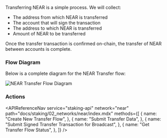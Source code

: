 
Transferring NEAR is a simple process. We will collect:

- The address from which NEAR is transferred
- The account that will sign the transaction
- The address to which NEAR is transferred
- Amount of NEAR to be transferred

Once the transfer transaction is confirmed on-chain, the transfer of NEAR between accounts is complete.

### Flow Diagram

Below is a complete diagram for the NEAR Transfer flow:

<img src={img1} alt="NEAR Transfer Flow Diagram" className="inline-image" />

### Actions

<APIReferenceNav
  service="staking-api"
  network="near"
  path="docs/staking/02_networks/near/index.mdx"
  methods={[
    {
      name: "Create New Transfer Flow",
    },
    {
      name: "Submit Transfer Data",
    },
    {
      name: "Submit Signed Transfer Transaction for Broadcast",
    },
    {
      name: "Get Transfer Flow Status",
    },
  ]}
/>
